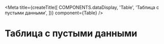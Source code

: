 
<Meta
  title={createTitle([
    COMPONENTS.dataDisplay,
    'Table',
    'Таблица с пустыми данными',
  ])}
  component={Table}
/>

# Таблица с пустыми данными

<Canvas withSource="none">
  <EmptyDataStory />
</Canvas>

<Source language="tsx" code={RawEmptyDataStory} />
